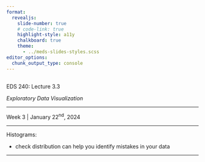 ```yaml
---
format: 
  revealjs:
    slide-number: true
    # code-link: true
    highlight-style: a11y
    chalkboard: true
    theme: 
      - ../meds-slides-styles.scss
editor_options: 
  chunk_output_type: console
---
```


## {#title-slide data-menu-title="Title Slide" background="#053660"} 

[EDS 240: Lecture 3.3]{.custom-title}

[*Exploratory Data Visualization*]{.custom-subtitle}

<hr class="hr-teal">

[Week 3 | January 22^nd^, 2024]{.custom-subtitle3}

---

Histograms:

- check distribution can help you identify mistakes in your data

---

